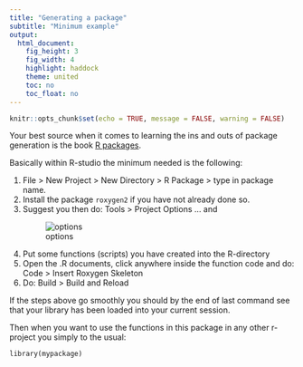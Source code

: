 ```yaml
---
title: "Generating a package"
subtitle: "Minimum example"
output: 
  html_document:
    fig_height: 3
    fig_width: 4
    highlight: haddock
    theme: united
    toc: no
    toc_float: no
---
```


```r
knitr::opts_chunk$set(echo = TRUE, message = FALSE, warning = FALSE)
```


Your best source when it comes to learning the ins and outs of package generation is the book [R packages](https://github.com/fishvice/tcrenv2016.git).

Basically within R-studio the minimum needed is the following:

1. File > New Project > New Directory > R Package > type in package name.
2. Install the package `roxygen2` if you have not already done so.
3. Suggest you then do: Tools > Project Options ... and
<div style="width:300px; height=300px">
![options](http://r-pkgs.had.co.nz/screenshots/build-reload-opts-2.png)
</div>
4. Put some functions (scripts) you have created into the R-directory
5. Open the .R documents, click anywhere inside the function code and do: Code > Insert Roxygen Skeleton
6. Do: Build > Build and Reload

If the steps above go smoothly you should by the end of last command see that your library has been loaded into your current session.

Then when you want to use the functions in this package in any other r-project you simply to the usual:
```
library(mypackage)
```


